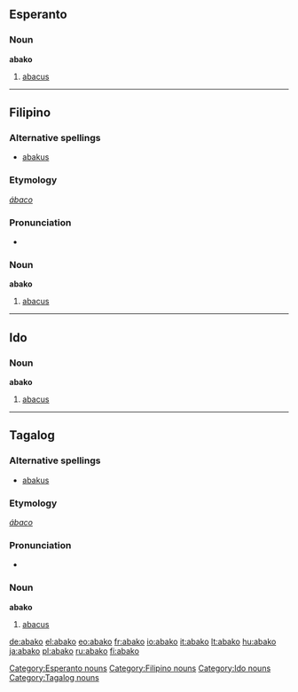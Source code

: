 ==Esperanto==

===Noun===
'''abako'''

# [[abacus]]

[[Category:Esperanto nouns]]

----

==Filipino==

===Alternative spellings===
* [[abakus]]

===Etymology===
{{etyl|es|fil}} ''[[ábaco]]''

===Pronunciation===
* {{IPA|/a.ba'ko/|lang=fil}}

===Noun===
'''abako'''

# [[abacus]]

[[Category:Filipino nouns]]

----

==Ido==

===Noun===
'''abako'''

# [[abacus]]

[[Category:Ido nouns]]

----

==Tagalog==

===Alternative spellings===
* [[abakus]]

===Etymology===
{{etyl|es|tl}} ''[[ábaco]]''

===Pronunciation===
* {{IPA|/a.ba'ko/|lang=fil}}

===Noun===
'''abako'''

# [[abacus]]

[[Category:Tagalog nouns]]

[[de:abako]]
[[el:abako]]
[[eo:abako]]
[[fr:abako]]
[[io:abako]]
[[it:abako]]
[[lt:abako]]
[[hu:abako]]
[[ja:abako]]
[[pl:abako]]
[[ru:abako]]
[[fi:abako]]